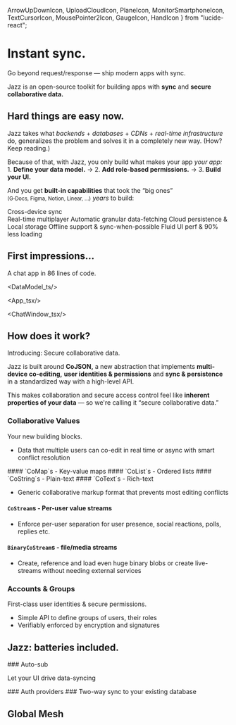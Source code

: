   ArrowUpDownIcon,
  UploadCloudIcon,
  PlaneIcon,
  MonitorSmartphoneIcon,
  TextCursorIcon,
  MousePointer2Icon,
  GaugeIcon,
  HandIcon
} from "lucide-react";

# Instant sync.

<Slogan>Go beyond request/response &mdash; ship modern apps with sync.</Slogan>

Jazz is an open-source toolkit for building apps with **sync** and **secure collaborative data.**

<h2 className="mt-24">Hard things are easy now.</h2>

Jazz takes what *backends* + *databases* + *CDNs* + *real-time infrastructure* do, generalizes the problem and solves it in a completely new way. (How? Keep reading.)

Because of that, with Jazz, you only build what makes your app *your app:*<br/>1. **Define your data model.** -> 2. **Add role-based permissions.** -> 3. **Build your UI.**

And you get **built-in capabilities** that took the &ldquo;big ones&rdquo; <small>(G‑Docs,&nbsp;Figma,&nbsp;Notion,&nbsp;Linear,&nbsp;&hellip;)</small> *years* to build:

<Grid>
<GridCard><MonitorSmartphoneIcon /> Cross-device sync</GridCard>
<GridCard>
<div className="w-6 h-6 flex flex-col">
    <TextCursorIcon
        size="10"
        absoluteStrokeWidth
        className="-scale-x-100 self-start -ml-1"
    />
    <MousePointer2Icon size="15" absoluteStrokeWidth className="-mt-1 -mx-1.5 self-end"/>
    <HandIcon size="15" absoluteStrokeWidth className="-mt-2 -mx-1.5 self-start"/>
</div>
Real-time multiplayer
</GridCard>
<GridCard><ArrowUpDownIcon /> Automatic granular data-fetching</GridCard>
<GridCard><UploadCloudIcon /> Cloud persistence & Local storage</GridCard>
<GridCard><PlaneIcon /> Offline support & sync-when-possible</GridCard>
<GridCard><GaugeIcon /> Fluid UI perf & 90% less loading</GridCard>
</Grid>

## First impressions&hellip;

<Slogan small>A chat app in 86 lines of code.</Slogan>

<Grid>
<GridItem>

<DataModel_ts/>

</GridItem>
<GridItem className="col-start-1">

<App_tsx/>

</GridItem>
<GridItem className="col-start-2 row-start-1 row-span-2">

<ChatWindow_tsx/>

</GridItem>
<ResponsiveIframe src="http://localhost:9999/" className="col-start-3 row-start-1 row-span-2 rounded-xl overflow-hidden border dark:border-stone-700 min-h-[50vh]"/>
</Grid>

## How does it work?

<Slogan small>Introducing: Secure collaborative data.</Slogan>

Jazz is built around **CoJSON,** a new abstraction that implements **multi-device co-editing,** **user identities & permissions** and **sync & persistence** in a standardized way with a high-level API.

This makes collaboration and secure access control feel like **inherent properties of your data** &mdash;&nbsp;so&nbsp;we're calling it &ldquo;secure collaborative data.&rdquo;

### Collaborative Values

<Slogan small>Your new building blocks.</Slogan>

- Data that multiple users can co-edit in real time or async with smart conflict resolution

<Grid>
<GridCard>
#### `CoMap`s - Key-value maps

</GridCard>
<GridCard>
#### `CoList`s - Ordered lists

</GridCard>
<GridCard>
#### `CoString`s - Plain-text

</GridCard>
<GridCard>
#### `CoText`s - Rich-text

- Generic collaborative markup format that prevents most editing conflicts

</GridCard>
<GridCard>

#### `CoStream`s - Per-user value streams

- Enforce per-user separation for user presence, social reactions, polls, replies etc.

</GridCard>
<GridCard>

#### `BinaryCoStream`s - file/media streams

- Create, reference and load even huge binary blobs or create live-streams without needing external services

</GridCard>
</Grid>

### Accounts & Groups

<Slogan small>First-class user identities & secure permissions.</Slogan>

- Simple API to define groups of users, their roles
- Verifiably enforced by encryption and signatures

## Jazz: batteries included.

<Grid>
<GridCard>
### Auto-sub

<Slogan small>Let your UI drive data-syncing</Slogan>

</GridCard>
<GridCard>
### Auth providers
</GridCard>
<GridCard>
### Two-way sync to your existing database
</GridCard>
</Grid>

## Global Mesh
